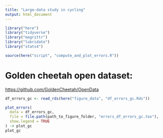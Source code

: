 ```yaml
---
title: "Large-data study in cycling"
output: html_document
---
```


```r
library("here")
library("tidyverse")
library("magrittr")
library("lubridate")
library("stats4")

source(here("script", "compute_and_plot_errors.R"))

```

# Golden cheetah open dataset: 

<https://github.com/GoldenCheetah/OpenData>


```r
df_errors_gc <- read_rds(here("figure_data", "df_errors_gc.Rds"))
```


```r
plot_errors(
  data = df_errors_gc,
  file = file.path(path_to_figure_folder, "errors_df_errors_gc.tex"),
  show.legend = TRUE
) -> plot_gc
plot_gc
```



